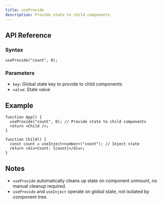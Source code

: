```yaml
---
title: useProvide
description: Provide state to child components
---
```


## API Reference

### Syntax

```tsx
useProvide("count", 0);
```

### Parameters

- `key`: Global state key to provide to child components
- `value`: State value

## Example

```tsx
function App() {
  useProvide("count", 0); // Provide state to child components
  return <Child />;
}

function Child() {
  const count = useInject<number>("count"); // Inject state
  return <div>Count: {count}</div>;
}
```

## Notes

- `useProvide` automatically cleans up state on component unmount, no manual cleanup required.
- `useProvide` and `useInject` operate on global state, not isolated by component tree.
